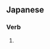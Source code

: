 ==Japanese==
{{ja-kanjitab|み|yomi=k}}

===Verb===
{{ja-verb form|みた}}

# {{inflection of|ja|見る|tr=[[みる]], [[miru]]|t=to see|4=past form}}